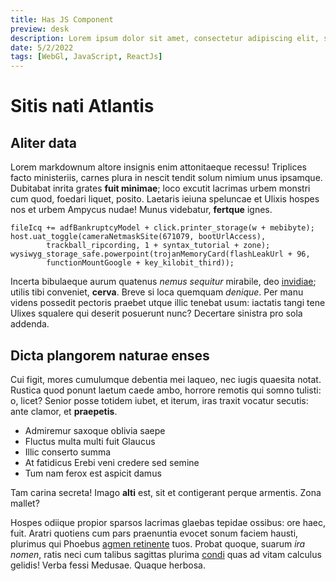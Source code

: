 ```yaml
---
title: Has JS Component
preview: desk
description: Lorem ipsum dolor sit amet, consectetur adipiscing elit, sed do eiusmod tempor incididunt ut labore et dolore magna aliqua. Ut enim ad minim veniam, quis nostrud exercitation ullamco laboris nisi ut aliquip ex ea commodo consequat. Duis aute irure dolor in reprehenderit in voluptate velit esse cillum dolore eu fugiat nulla pariatur.
date: 5/2/2022
tags: [WebGl, JavaScript, ReactJs]
---
```


# Sitis nati Atlantis

## Aliter data

Lorem markdownum altore insignis enim attonitaeque recessu! Triplices facto
ministeriis, carnes plura in nescit tendit solum nimium unus ipsamque. Dubitabat
inrita grates **fuit minimae**; loco excutit lacrimas urbem monstri cum quod,
foedari liquet, posito. Laetaris ieiuna speluncae et Ulixis hospes nos et urbem
Ampycus nudae! Munus videbatur, **fertque** ignes.

```
fileIcq += adfBankruptcyModel + click.printer_storage(w + mebibyte);
host.uat_toggle(cameraNetmaskSite(671079, bootUrlAccess),
        trackball_ripcording, 1 + syntax_tutorial + zone);
wysiwyg_storage_safe.powerpoint(trojanMemoryCard(flashLeakUrl + 96,
        functionMountGoogle + key_kilobit_third));

```
Incerta bibulaeque aurum quatenus _nemus sequitur_ mirabile, deo
[invidiae](http://www.sua.net/temporedumque.html); utilis tibi conveniet,
**cerva**. Breve si loca quemquam _denique_. Per manu videns possedit pectoris
praebet utque illic tenebat usum: iactatis tangi tene Ulixes squalere qui
deserit posuerunt nunc? Decertare sinistra pro sola addenda.

<Scene />

## Dicta plangorem naturae enses

Cui figit, mores cumulumque debentia mei laqueo, nec iugis quaesita notat.
Rustica quod ponunt laetum caede ambo, horrore remotis qui somno tulisti: o,
licet? Senior posse totidem iubet, et iterum, iras traxit vocatur secutis: ante
clamor, et **praepetis**.

- Admiremur saxoque oblivia saepe
- Fluctus multa multi fuit Glaucus
- Illic conserto summa
- At fatidicus Erebi veni credere sed semine
- Tum nam ferox est aspicit damus

Tam carina secreta! Imago **alti** est, sit et contigerant perque armentis. Zona
mallet?

Hospes odiique propior sparsos lacrimas glaebas tepidae ossibus: ore haec, fuit.
Aratri quotiens cum pars praenuntia evocet sonum faciem hausti, plurimus qui
Phoebus [agmen retinente](http://non.com/) tuos. Probat quoque, suarum _ira
nomen_, ratis neci cum talibus sagittas plurima
[condi](http://aut-monticolae.io/videor) quas ad vitam calculus gelidis! Verba
fessi Medusae. Quaque herbosa.
